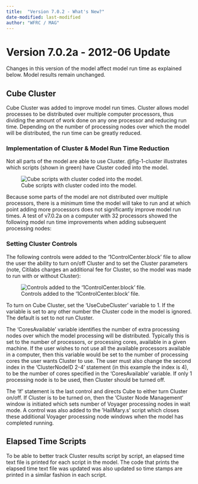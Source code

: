 ```yaml
---
title:  "Version 7.0.2 - What's New?"
date-modified: last-modified
author: "WFRC / MAG"
---
```


# Version 7.0.2a - 2012-06 Update

Changes in this version of the model affect model run time as explained below.  Model results remain unchanged.

## Cube Cluster
Cube Cluster was added to improve model run times.  Cluster allows model processes to be distributed over multiple computer processors, thus dividing the amount of work done on any one processor and reducing run time.  Depending on the number of processing nodes over which the model will be distributed, the run time can be greatly reduced.  

### Implementation of Cluster & Model Run Time Reduction
Not all parts of the model are able to use Cluster.  @fig-1-cluster illustrates which scripts (shown in green) have Cluster coded into the model.  

![Cube scripts with cluster coded into the model.](_pictures/1-cluster.png){#fig-1-cluster}

Because some parts of the model are not distributed over multiple processors, there is a minimum time the model will take to run and at which point adding more processors does not significantly improve model run times.  A test of v7.0.2a on a computer with 32 processors showed the following model run time improvements when adding subsequent processing nodes:

### Setting Cluster Controls
The following controls were added to the ‘1ControlCenter.block’ file to allow the user the ability to turn on/off Cluster and to set the Cluster parameters (note, Citilabs charges an additional fee for Cluster, so the model was made to run with or without Cluster):

![Controls added to the '1ControlCenter.block' file.](_pictures/2-cluster-script.png){#fig-2-cluster-s}

To turn on Cube Cluster, set the 'UseCubeCluster' variable to 1.  If the variable is set to any other number the Cluster code in the model is ignored.  The default is set to not run Cluster.

The 'CoresAvailable' variable identifies the number of extra processing nodes over which the model processing will be distributed.  Typically this is set to the number of processors, or processing cores, available in a given machine.  If the user wishes to not use all the available processors available in a computer, then this variable would be set to the number of processing cores the user wants Cluster to use.  The user must also change the second index in the ‘ClusterNodeID 2-4’ statement (in this example the index is 4), to be the number of cores specified in the ‘CoresAvailable’ variable.  If only 1 processing node is to be used, then Cluster should be turned off.

The 'If' statement is the last control and directs Cube to either turn Cluster on/off.  If Cluster is to be turned on, then the ‘Cluster Node Management‘ window is initiated which sets number of Voyager processing nodes in wait mode.  A control was also added to the 'HailMary.s' script which closes these additional Voyager processing node windows when the model has completed running.

## Elapsed Time Scripts

To be able to better track Cluster results script by script, an elapsed time text file is printed for each script in the model.  The code that prints the elapsed time text file was updated was also updated so time stamps are printed in a similar fashion in each script.  